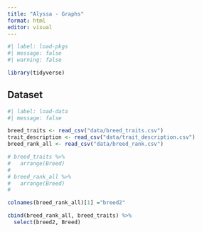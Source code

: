 ```yaml
---
title: "Alyssa - Graphs"
format: html
editor: visual
---
```


```r
#| label: load-pkgs
#| message: false
#| warning: false

library(tidyverse)
```

## Dataset

```r
#| label: load-data
#| message: false

breed_traits <- read_csv("data/breed_traits.csv")
trait_description <- read_csv("data/trait_description.csv")
breed_rank_all <- read_csv("data/breed_rank.csv")
```

```r
# breed_traits %>%
#   arrange(Breed)
# 
# breed_rank_all %>%
#   arrange(Breed)
# 

colnames(breed_rank_all)[1] ="breed2"

cbind(breed_rank_all, breed_traits) %>%
  select(breed2, Breed)
  
```


